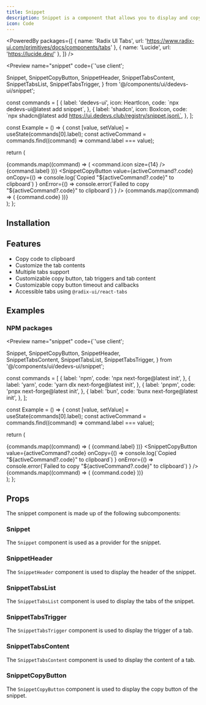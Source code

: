 ```yaml
---
title: Snippet
description: Snippet is a component that allows you to display and copy code in a tabbed interface.
icon: Code
---
```


<PoweredBy packages={[
  { name: 'Radix UI Tabs', url: 'https://www.radix-ui.com/primitives/docs/components/tabs' },
  { name: 'Lucide', url: 'https://lucide.dev/' },
]} />

<Preview name="snippet" code={`'use client';

  Snippet,
  SnippetCopyButton,
  SnippetHeader,
  SnippetTabsContent,
  SnippetTabsList,
  SnippetTabsTrigger,
} from '@/components/ui/dedevs-ui/snippet';

const commands = [
  {
    label: 'dedevs-ui',
    icon: HeartIcon,
    code: \`npx dedevs-ui@latest add snippet\`,
  },
  {
    label: 'shadcn',
    icon: BoxIcon,
    code: \`npx shadcn@latest add https://ui.dedevs.club/registry/snippet.json\`,
  },
];

const Example = () => {
  const [value, setValue] = useState(commands[0].label);
  const activeCommand = commands.find((command) => command.label === value);

  return (
    <div className="p-4 bg-primary h-screen w-full flex items-center justify-center">
      <Snippet value={value} onValueChange={setValue}>
        <SnippetHeader>
          <SnippetTabsList>
            {commands.map((command) => (
              <SnippetTabsTrigger key={command.label} value={command.label}>
                <command.icon size={14} />
                <span>{command.label}</span>
              </SnippetTabsTrigger>
            ))}
          </SnippetTabsList>
          <SnippetCopyButton
            value={activeCommand?.code}
            onCopy={() =>
              console.log(\`Copied "\${activeCommand?.code}" to clipboard\`)
            }
            onError={() =>
              console.error(\`Failed to copy "\${activeCommand?.code}" to clipboard\`)
            }
          />
        </SnippetHeader>
        {commands.map((command) => (
          <SnippetTabsContent key={command.label} value={command.label}>
            {command.code}
          </SnippetTabsContent>
        ))}
      </Snippet>
    </div>
  );
};


## Installation

<Installer packageName="snippet" />

## Features

- Copy code to clipboard
- Customize the tab contents
- Multiple tabs support
- Customizable copy button, tab triggers and tab content
- Customizable copy button timeout and callbacks
- Accessible tabs using `@radix-ui/react-tabs`

## Examples

### NPM packages

<Preview name="snippet" code={`'use client';

  Snippet,
  SnippetCopyButton,
  SnippetHeader,    
  SnippetTabsContent,
  SnippetTabsList,
  SnippetTabsTrigger,
} from '@/components/ui/dedevs-ui/snippet';

const commands = [
  {
    label: 'npm',
    code: 'npx next-forge@latest init',
  },
  {
    label: 'yarn',
    code: 'yarn dlx next-forge@latest init',
  },
  {
    label: 'pnpm',
    code: 'pnpx next-forge@latest init',
  },
  {
    label: 'bun',
    code: 'bunx next-forge@latest init',
  },
];

const Example = () => {
  const [value, setValue] = useState(commands[0].label);
  const activeCommand = commands.find((command) => command.label === value);

  return (
    <div className="p-4 bg-primary h-screen w-full flex items-center justify-center">
      <Snippet value={value} onValueChange={setValue}>
        <SnippetHeader>
          <SnippetTabsList>
            {commands.map((command) => (
              <SnippetTabsTrigger key={command.label} value={command.label}>
                {command.label}
              </SnippetTabsTrigger>
            ))}
          </SnippetTabsList>
          <SnippetCopyButton
            value={activeCommand?.code}
            onCopy={() =>
              console.log(\`Copied "\${activeCommand?.code}" to clipboard\`)
            }
            onError={() =>
              console.error(\`Failed to copy "\${activeCommand?.code}" to clipboard\`)
            }
          />
        </SnippetHeader>
        {commands.map((command) => (
          <SnippetTabsContent key={command.label} value={command.label}>
            {command.code}
          </SnippetTabsContent>
        ))}
      </Snippet>
    </div>
  );
};


## Props

The snippet component is made up of the following subcomponents:

### Snippet

The `Snippet` component is used as a provider for the snippet.

<AutoTypeTable path="node_modules/@repo/snippet/index.tsx" name="SnippetProps" />

### SnippetHeader

The `SnippetHeader` component is used to display the header of the snippet.

<AutoTypeTable path="node_modules/@repo/snippet/index.tsx" name="SnippetHeaderProps" />

### SnippetTabsList

The `SnippetTabsList` component is used to display the tabs of the snippet.

<AutoTypeTable path="node_modules/@repo/snippet/index.tsx" name="SnippetTabsListProps" />

### SnippetTabsTrigger

The `SnippetTabsTrigger` component is used to display the trigger of a tab.

<AutoTypeTable path="node_modules/@repo/snippet/index.tsx" name="SnippetTabsTriggerProps" />

### SnippetTabsContent

The `SnippetTabsContent` component is used to display the content of a tab.

<AutoTypeTable path="node_modules/@repo/snippet/index.tsx" name="SnippetTabsContentProps" />

### SnippetCopyButton

The `SnippetCopyButton` component is used to display the copy button of the snippet.

<AutoTypeTable path="node_modules/@repo/snippet/index.tsx" name="SnippetCopyButtonProps" />
